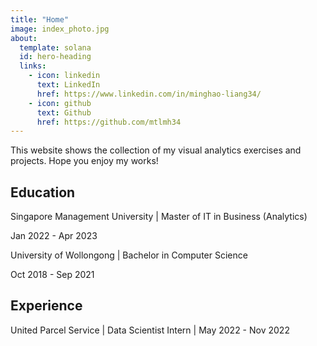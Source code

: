 ```yaml
---
title: "Home"
image: index_photo.jpg
about:
  template: solana
  id: hero-heading
  links:
    - icon: linkedin
      text: LinkedIn
      href: https://www.linkedin.com/in/minghao-liang34/
    - icon: github
      text: Github
      href: https://github.com/mtlmh34
---
```


::: {#hero-heading}
This website shows the collection of my visual analytics exercises and projects. Hope you enjoy my works!

## Education

Singapore Management University \| Master of IT in Business (Analytics)

Jan 2022 - Apr 2023

University of Wollongong \| Bachelor in Computer Science

Oct 2018 - Sep 2021

## Experience

United Parcel Service \| Data Scientist Intern \| May 2022 - Nov 2022
:::
